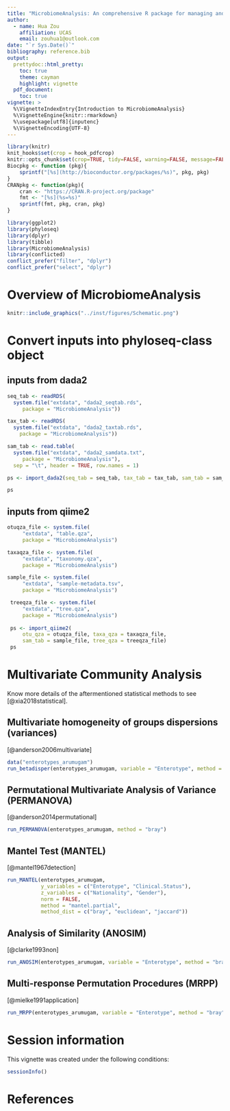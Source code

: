 ```yaml
---
title: "MicrobiomeAnalysis: An comprehensive R package for managing and analyzing microbiome data"
author: 
  - name: Hua Zou
    affiliation: UCAS
    email: zouhua1@outlook.com
date: "`r Sys.Date()`"    
bibliography: reference.bib
output:
  prettydoc::html_pretty:
    toc: true
    theme: cayman
    highlight: vignette
  pdf_document:
    toc: true
vignette: >
  %\VignetteIndexEntry{Introduction to MicrobiomeAnalysis}
  %\VignetteEngine{knitr::rmarkdown}
  %\usepackage[utf8]{inputenc}
  %\VignetteEncoding{UTF-8}
---
```


```r
library(knitr)
knit_hooks$set(crop = hook_pdfcrop)
knitr::opts_chunk$set(crop=TRUE, tidy=FALSE, warning=FALSE, message=FALSE, fig.align="center")
Biocpkg <- function (pkg){
    sprintf("[%s](http://bioconductor.org/packages/%s)", pkg, pkg)
}
CRANpkg <- function(pkg){
    cran <- "https://CRAN.R-project.org/package" 
    fmt <- "[%s](%s=%s)"
    sprintf(fmt, pkg, cran, pkg) 
}
```

```r
library(ggplot2)
library(phyloseq)
library(dplyr)
library(tibble)
library(MicrobiomeAnalysis)
library(conflicted)
conflict_prefer("filter", "dplyr")
conflict_prefer("select", "dplyr")
```

# Overview of **MicrobiomeAnalysis**
```r
knitr::include_graphics("../inst/figures/Schematic.png")
```

# Convert inputs into phyloseq-class object

## inputs from dada2
```r
seq_tab <- readRDS(
  system.file("extdata", "dada2_seqtab.rds",
     package = "MicrobiomeAnalysis"))

tax_tab <- readRDS(
  system.file("extdata", "dada2_taxtab.rds",
    package = "MicrobiomeAnalysis"))

sam_tab <- read.table(
  system.file("extdata", "dada2_samdata.txt",
     package = "MicrobiomeAnalysis"), 
  sep = "\t", header = TRUE, row.names = 1)

ps <- import_dada2(seq_tab = seq_tab, tax_tab = tax_tab, sam_tab = sam_tab)

ps
```

## inputs from qiime2
```r
otuqza_file <- system.file(
     "extdata", "table.qza",
     package = "MicrobiomeAnalysis")

taxaqza_file <- system.file(
     "extdata", "taxonomy.qza",
     package = "MicrobiomeAnalysis")

sample_file <- system.file(
     "extdata", "sample-metadata.tsv",
     package = "MicrobiomeAnalysis")

 treeqza_file <- system.file(
     "extdata", "tree.qza",
     package = "MicrobiomeAnalysis")
 
 ps <- import_qiime2(
     otu_qza = otuqza_file, taxa_qza = taxaqza_file,
     sam_tab = sample_file, tree_qza = treeqza_file)
 ps
```


# Multivariate Community Analysis

Know more details of the aftermentioned statistical methods to see [@xia2018statistical].

## Multivariate homogeneity of groups dispersions (variances)

[@anderson2006multivariate]

```r
data("enterotypes_arumugam")
run_betadisper(enterotypes_arumugam, variable = "Enterotype", method = "bray")
```


## Permutational Multivariate Analysis of Variance (PERMANOVA)

[@anderson2014permutational]
```r
run_PERMANOVA(enterotypes_arumugam, method = "bray")
```

## Mantel Test (MANTEL)

[@mantel1967detection]
```r
run_MANTEL(enterotypes_arumugam,
           y_variables = c("Enterotype", "Clinical.Status"),
           z_variables = c("Nationality", "Gender"),
           norm = FALSE,
           method = "mantel.partial",
           method_dist = c("bray", "euclidean", "jaccard"))
```


## Analysis of Similarity (ANOSIM)

[@clarke1993non]
```r
run_ANOSIM(enterotypes_arumugam, variable = "Enterotype", method = "bray")
```

## Multi-response Permutation Procedures (MRPP)

[@mielke1991application]
```r
run_MRPP(enterotypes_arumugam, variable = "Enterotype", method = "bray")
```


# Session information {-}

This vignette was created under the following conditions:

```r
sessionInfo()
```

# References {-}
